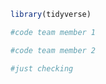 ```r
library(tidyverse)
```

```r
#code team member 1
```

```r
#code team member 2
```

```r
#just checking 
```




